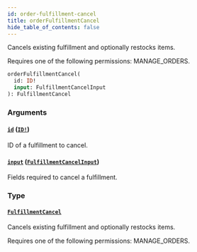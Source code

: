 ```yaml
---
id: order-fulfillment-cancel
title: orderFulfillmentCancel
hide_table_of_contents: false
---
```


Cancels existing fulfillment and optionally restocks items.

Requires one of the following permissions: MANAGE_ORDERS.

```graphql
orderFulfillmentCancel(
  id: ID!
  input: FulfillmentCancelInput
): FulfillmentCancel
```

### Arguments

#### [`id`](#) ([`ID!`](../../../developer/api-reference/scalars/id))

ID of a fulfillment to cancel.

#### [`input`](#) ([`FulfillmentCancelInput`](../../../developer/api-reference/inputs/fulfillment-cancel-input))

Fields required to cancel a fulfillment.

### Type

#### [`FulfillmentCancel`](../../../developer/api-reference/objects/fulfillment-cancel)

Cancels existing fulfillment and optionally restocks items.

Requires one of the following permissions: MANAGE_ORDERS.

